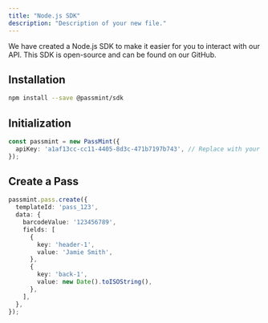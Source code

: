 ```yaml
---
title: "Node.js SDK"
description: "Description of your new file."
---
```


We have created a Node.js SDK to make it easier for you to interact with our API. This SDK is open-source and can be found on our GitHub.

## Installation

```bash
npm install --save @passmint/sdk
```

## Initialization

```typescript
const passmint = new PassMint({
  apiKey: 'a1af13cc-cc11-4405-8d3c-471b7197b743', // Replace with your API key
});
```

## Create a Pass

```typescript
passmint.pass.create({
  templateId: 'pass_123',
  data: {
    barcodeValue: '123456789',
    fields: [
      {
        key: 'header-1',
        value: 'Jamie Smith',
      },
      {
        key: 'back-1',
        value: new Date().toISOString(),
      },
    ],
  },
});
```